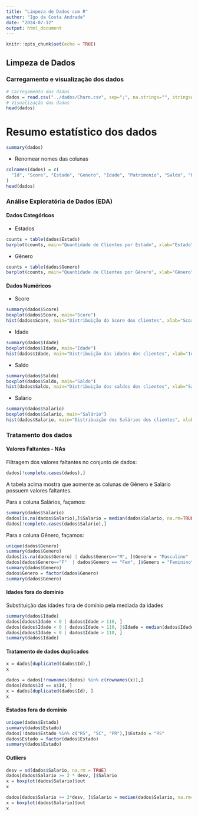 ```yaml
---
title: "Limpeza de Dados com R"
author: "Igo da Costa Andrade"
date: "2024-07-12"
output: html_document
---
```


```r
knitr::opts_chunk$set(echo = TRUE)
```

## Limpeza de Dados

### Carregamento e visualização dos dados

```r
# Carregamento dos dados
dados = read.csv("../dados/Churn.csv", sep=";", na.strings="", stringsAsFactors = TRUE)
# Visualização dos dados
head(dados)
```


# Resumo estatístico dos dados
```r
summary(dados)
```

* Renomear nomes das colunas


```r
colnames(dados) = c(
  "Id", "Score", "Estado", "Genero", "Idade", "Patrimonio", "Saldo", "Produtos", "TemCartCredito", "Ativo", "Salario", "Saiu"
)
head(dados)
```

### Análise Exploratória de Dados (EDA)

#### Dados Categóricos

* Estados

```r
counts = table(dados$Estado)
barplot(counts, main="Quantidade de Clientes por Estado", xlab="Estado", ylab="Quantidade")
```

* Gênero

```r
counts = table(dados$Genero)
barplot(counts, main="Quantidade de Clientes por Gênero", xlab="Gênero", ylab="Quantidade")
```

#### Dados Numéricos

* Score

```r
summary(dados$Score)
boxplot(dados$Score, main="Score")
hist(dados$Score, main="Distribuição do Score dos clientes", xlab="Score", ylab="Frequência")
```

* Idade

```r
summary(dados$Idade)
boxplot(dados$Idade, main="Idade")
hist(dados$Idade, main="Distribuição das idades dos clientes", xlab="Idade", ylab="Frequência")
```


* Saldo

```r
summary(dados$Saldo)
boxplot(dados$Saldo, main="Saldo")
hist(dados$Saldo, main="Distribuição dos saldos dos clientes", xlab="Saldo", ylab="Frequência")
```

* Salário

```r
summary(dados$Salario)
boxplot(dados$Salario, main="Salário")
hist(dados$Salario, main="Distribuição dos Salários dos clientes", xlab="Salário", ylab="Frequência")
```


### Tratamento dos dados

#### Valores Faltantes - NAs

Filtragem dos valores faltantes no conjunto de dados:

```r
dados[!complete.cases(dados),]
```


A tabela acima mostra que aomente as colunas de Gênero e Salário possuem valores faltantes. 

Para a coluna Salários, façamos:

```r
summary(dados$Salario)
dados[is.na(dados$Salario),]$Salario = median(dados$Salario, na.rm=TRUE)
dados[!complete.cases(dados$Salario),]
```
Para a coluna Gênero, façamos:

```r
unique(dados$Genero)
summary(dados$Genero)
dados[is.na(dados$Genero) | dados$Genero=="M", ]$Genero = "Masculino"
dados[dados$Genero=="F"  | dados$Genero == "Fem", ]$Genero = "Feminino"
summary(dados$Genero)
dados$Genero = factor(dados$Genero)
summary(dados$Genero)
```


#### Idades fora do domínio

Substituição das idades fora de domínio pela mediada da idades

```r
summary(dados$Idade)
dados[dados$Idade < 0 | dados$Idade > 110, ]
dados[dados$Idade < 0 | dados$Idade > 110, ]$Idade = median(dados$Idade)
dados[dados$Idade < 0 | dados$Idade > 110, ]
summary(dados$Idade)
```

#### Tratamento de dados duplicados

```r
x = dados[duplicated(dados$Id),]
x

dados = dados[!rownames(dados) %in% c(rownames(x)),]
dados[dados$Id == x$Id, ]
x = dados[duplicated(dados$Id), ]
x
```


#### Estados fora do domínio

```r
unique(dados$Estado)
summary(dados$Estado)
dados[!dados$Estado %in% c("RS", "SC", "PR"),]$Estado = "RS"
dados$Estado = factor(dados$Estado)
summary(dados$Estado)
```


#### Outliers

```r
desv = sd(dados$Salario, na.rm = TRUE)
dados[dados$Salario >= 2 * desv, ]$Salario
x = boxplot(dados$Salario)$out
x

dados[dados$Salario >= 2*desv, ]$Salario = median(dados$Salario, na.rm=TRUE)
x = boxplot(dados$Salario)$out
x
```

